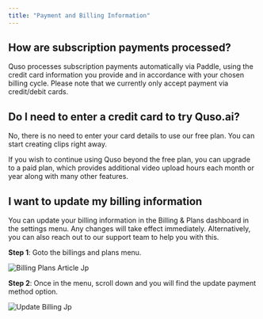 ```yaml
---
title: "Payment and Billing Information"
---
```


## How are subscription payments processed?

Quso processes subscription payments automatically via Paddle, using the credit card information you provide and in accordance with your chosen billing cycle. Please note that we currently only accept payment via credit/debit cards.

## **Do I need to enter a credit card to try Quso.ai?**

No, there is no need to enter your card details to use our free plan. You can start creating clips right away.

If you wish to continue using Quso beyond the free plan, you can upgrade to a paid plan, which provides additional video upload hours each month or year along with many other features.

## I want to update my billing information

You can update your billing information in the Billing & Plans dashboard in the settings menu. Any changes will take effect immediately. Alternatively, you can also reach out to our support team to help you with this.

**Step 1**: Goto the billings and plans menu.

![Billing Plans Article Jp](/images/billing-plans-article.jpg)

**Step 2**: Once in the menu, scroll down and you will find the update payment method option.

![Update Billing Jp](/images/update-billing.jpg)